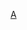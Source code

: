 {{Catnav|頁面分類|...|德國體育|德國足球|效力德國球會的球員}}
{{Catnav|頁面分類|...|各國足球|德國足球|效力德國球會的球員}}

{{Commons category|Players of VfR Aalen}}
{{Cat more|阿倫足球俱樂部}}

[[Category:效力德國球會的球員|A]]